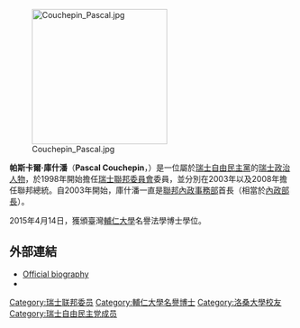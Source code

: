 {{noteTA
|1=zh-hans:帕斯卡尔·库什潘;zh-hant:帕斯卡爾·庫什潘;zh-tw:顧胥班;
}}
[[File:Couchepin_Pascal.jpg|240px]]

'''帕斯卡爾·庫什潘'''（'''Pascal Couchepin'''，{{bd|1942年|4月5日}}）是一位屬於[[瑞士自由民主黨|瑞士自由民主黨]]的[[瑞士|瑞士]][[政治人物|政治人物]]，於1998年開始擔任[[瑞士聯邦委員會|瑞士聯邦委員會]]委員，並分別在2003年以及2008年擔任聯邦總統。自2003年開始，庫什潘一直是[[聯邦內政事務部|聯邦內政事務部]]首長（相當於[[內政部長|內政部長]]）。

2015年4月14日，獲頒臺灣[[輔仁大學|輔仁大學]]名譽法學博士學位。

==外部連結==
*[https://web.archive.org/web/20071217095959/http://www.edi.admin.ch/org/00339/00340/index.html?lang=en Official biography]
*{{HDS|33757|Pascal Couchepin|author=Yves Fournier|date=2005-08-11}}

{{瑞士联邦委员}}

{{Authority control}}
{{DEFAULTSORT:Couchepin, Pascal}}
[[Category:瑞士联邦委员|Category:瑞士联邦委员]]
[[Category:輔仁大學名譽博士|Category:輔仁大學名譽博士]]
[[Category:洛桑大學校友|Category:洛桑大學校友]]
[[Category:瑞士自由民主党成员|Category:瑞士自由民主党成员]]